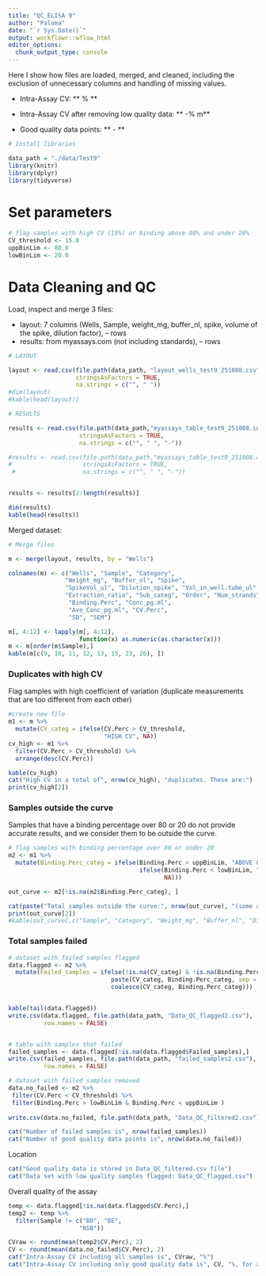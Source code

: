 ```yaml
---
title: "QC_ELISA 9"
author: "Paloma"
date: "`r Sys.Date()`"
output: workflowr::wflow_html
editor_options: 
  chunk_output_type: console
---
```


Here I show how files are loaded, merged, and cleaned, including the exclusion of unnecessary columns and handling of missing values.


- Intra-Assay CV:  **  % **

- Intra-Assay CV after removing low quality data: ** -% m**

- Good quality data points: ** - **

```r
# Install libraries

data_path = "./data/Test9"
library(knitr)
library(dplyr)
library(tidyverse)
```

# Set parameters

```r
# flag samples with high CV (15%) or binding above 80% and under 20%
CV_threshold <- 15.0
uppBinLim <- 80.0
lowBinLim <- 20.0
```

# Data Cleaning and QC

Load, inspect and merge 3 files:

- layout: 7 columns (Wells, Sample, weight_mg, buffer_nl, spike, volume of the spike, dilution factor), -- rows
- results: from myassays.com (not including standards), -- rows

```r
# LAYOUT 

layout <- read.csv(file.path(data_path, "layout_wells_test9_251008.csv"), 
                   stringsAsFactors = TRUE, 
                   na.strings = c("", " "))
#dim(layout)
#kable(head(layout)) 

# RESULTS  

results <- read.csv(file.path(data_path,"myassays_table_test9_251008.indiv.calc.csv"), 
                    stringsAsFactors = TRUE, 
                    na.strings = c("", " ", "-"))

#results <- read.csv(file.path(data_path,"myassays_table_test9_251008.csv"), 
#                    stringsAsFactors = TRUE, 
 #                   na.strings = c("", " ", "-"))


results <- results[2:length(results)]

dim(results)
kable(head(results)) 

```

Merged dataset: 
```r

# Merge files

m <- merge(layout, results, by = "Wells")

colnames(m) <- c("Wells", "Sample", "Category", 
                "Weight_mg", "Buffer_nl", "Spike", 
                "SpikeVol_ul", "Dilution_spike", "Vol_in_well.tube_ul", 
                "Extraction_ratio", "Sub_categ", "Order", "Num_strands", "Person",   "Dilution_sample", "Raw.OD",  
                 "Binding.Perc", "Conc_pg.ml",
                 "Ave_Conc_pg.ml", "CV.Perc", 
                 "SD", "SEM") 

m[, 4:12] <- lapply(m[, 4:12], 
                    function(x) as.numeric(as.character(x)))
m <- m[order(m$Sample),]
kable(m[c(9, 10, 11, 12, 13, 15, 23, 26), ]) 

```

### Duplicates with high CV
Flag samples with high coefficient of variation (duplicate measurements that are too different from each other)
```r
#create new file
m1 <- m %>%
  mutate(CV_categ = ifelse(CV.Perc > CV_threshold, 
                           "HIGH CV", NA))
cv_high <- m1 %>% 
  filter(CV.Perc > CV_threshold) %>% 
  arrange(desc(CV.Perc))

kable(cv_high)
cat("High CV in a total of", nrow(cv_high), "duplicates. These are:")
print(cv_high[2])

```

### Samples outside the curve
Samples that have a binding percentage over 80 or 20 do not provide accurate results, and we consider them to be outside the curve. 
```r
# flag samples with binding percentage over 80 or under 20
m2 <- m1 %>%
  mutate(Binding.Perc_categ = ifelse(Binding.Perc > uppBinLim, "ABOVE 80% binding", 
                                     ifelse(Binding.Perc < lowBinLim, "UNDER 20% binding", 
                                            NA)))

out_curve <- m2[!is.na(m2$Binding.Perc_categ), ] 

cat(paste("Total samples outside the curve:", nrow(out_curve), "(some are blanks or NSB)", sep=" "))
print(out_curve[2])
#kable(out_curve[,c("Sample", "Category", "Weight_mg", "Buffer_nl", "Dilution_sample", "Raw.OD", "Binding.Perc", "Conc_pg.ml", "Ave_Conc_pg.ml", "CV.Perc", "SD", "CV_categ", "Binding.Perc_categ")])

```

### Total samples failed

```r
# dataset with failed samples flagged
data.flagged <- m2 %>%
  mutate(Failed_samples = ifelse(!is.na(CV_categ) & !is.na(Binding.Perc_categ), 
                             paste(CV_categ, Binding.Perc_categ, sep = ";"), 
                             coalesce(CV_categ, Binding.Perc_categ))) 


kable(tail(data.flagged))
write.csv(data.flagged, file.path(data_path, "Data_QC_flagged2.csv"), 
          row.names = FALSE) 


# table with samples that failed
failed_samples <- data.flagged[!is.na(data.flagged$Failed_samples),]
write.csv(failed_samples, file.path(data_path, "failed_samples2.csv"), 
          row.names = FALSE) 

# dataset with failed samples removed
data.no_failed <- m2 %>% 
 filter(CV.Perc < CV_threshold) %>%
 filter(Binding.Perc > lowBinLim & Binding.Perc < uppBinLim ) 
 
write.csv(data.no_failed, file.path(data_path, "Data_QC_filtered2.csv"), row.names = FALSE) 

cat("Number of failed samples is", nrow(failed_samples))
cat("Number of good quality data points is", nrow(data.no_failed))

```
Location
```r
cat("Good quality data is stored in Data_QC_filtered.csv file")
cat("Data set with low quality samples flagged: Data_QC_flagged.csv")

```

Overall quality of the assay
```r


temp <- data.flagged[!is.na(data.flagged$CV.Perc),]
temp2 <- temp %>%
  filter(Sample != c("B0", "BE", 
                    "NSB"))

CVraw <- round(mean(temp2$CV.Perc), 2)
CV <- round(mean(data.no_failed$CV.Perc), 2)
cat("Intra-Assay CV including all samples is", CVraw, "%")
cat("Intra-Assay CV including only good quality data is", CV, "%, for a total of", nrow(data.no_failed), "samples")
```


